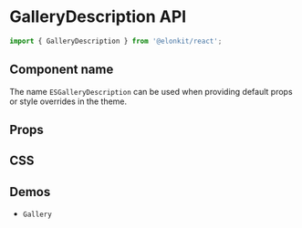 
<Meta title="Components API/GalleryDescription" />

# GalleryDescription API

```js
import { GalleryDescription } from '@elonkit/react';
```

## Component name

The name `ESGalleryDescription` can be used when providing default props or style overrides in the theme.

## Props

<TableInterface name="GalleryDescriptionProps" variant="props" />

## CSS

<TableInterface name="GalleryDescriptionClasses" variant="css" />

## Demos

<ul>
  <li>
    <LinkTo kind="components-gallery" story="demo">
      <code>Gallery</code>
    </LinkTo>
  </li>
</ul>
